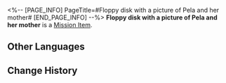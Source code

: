 <%-- [PAGE_INFO]
PageTitle=#Floppy disk with a picture of Pela and her mother#
[END_PAGE_INFO] --%>
{{Item Infobox
|id          = 140210
|image       = Item Floppy disk with a picture of Pela and her mother.png{{subst:void|<!--$UPLOAD:<<SpriteOutput/ItemFigures/140210.png>-<Item Floppy disk with a picture of Pela and her mother.png>-<Item Icons>>-->}}
|type        = Mission Item
|invCategory = Missions
|rarity      = 3
|effect      = 
|description = A digital data storage component that has been frozen for more than a decade. It looks very primitive.<br />A young girl is being held by someone in the picture, but that someone's face is no longer distinguishable.
}}
{{Description|''"Did you hear about that outstanding outdoors explorer who died 16 years ago? The best explorer out of all Belobog..."''}}
'''Floppy disk with a picture of Pela and her mother''' is a [[Mission Item]].

==Other Languages==
{{Other Languages
|en   = Floppy disk with a picture of Pela and her mother
|zhs  = 贴有佩拉与母亲合照的软盘
|zht  = 貼有佩拉與母親合照的軟碟
|ja   = ペラと母親の写真が貼られたフロッピーディスク
|ko   = 페라와 어머니가 함께 찍은 사진이 붙어 있는 디스켓
|es   = Disquete con la foto de Pela y su madre
|fr   = Disquette avec une photo de Pela et sa mère
|ru   = Дискета с фотографией Пелы и её матери
|th   = แผ่นดิสก์ที่แปะรูปของ Pela และแม่ของเธอ
|vi   = Chiếc Đĩa Dán Hình Pela Chụp Cùng Mẹ
|de   = Speicherstick mit einem Bild von Pela und ihrer Mutter
|id   = Disket dengan Foto Pela dan Ibunya
|pt   = Disquete com uma Foto de Pela e Sua Mãe
}}

==Change History==
{{Change History|1.3}}